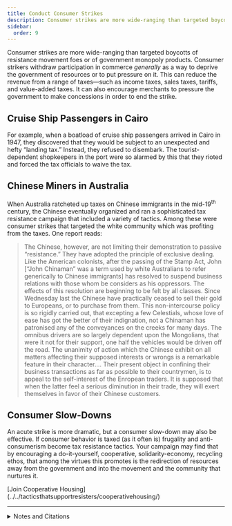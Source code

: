 ```yaml
---
title: Conduct Consumer Strikes
description: Consumer strikes are more wide-ranging than targeted boycotts.
sidebar:
  order: 9
---
```


Consumer strikes are more wide-ranging than targeted boycotts of resistance movement foes or of government monopoly products.
Consumer strikers withdraw participation in commerce *generally* as a way to deprive the government of resources or to put pressure on it.
This can reduce the revenue from a range of taxes—such as income taxes, sales taxes, tariffs, and value-added taxes.
It can also encourage merchants to pressure the government to make concessions in order to end the strike.

## <Badge text="Example" size="medium" /> Cruise Ship Passengers in Cairo

For example, when a boatload of cruise ship passengers arrived in Cairo in 1947, they discovered that they would be subject to an unexpected and hefty “landing tax.”
Instead, they refused to disembark.
The tourist-dependent shopkeepers in the port were so alarmed by this that they rioted and forced the tax officials to waive the tax.

## <Badge text="Example" size="medium" /> Chinese Miners in Australia

When Australia ratcheted up taxes on Chinese immigrants in the mid-19<sup>th</sup> century, the Chinese eventually organized and ran a sophisticated tax resistance campaign that included a variety of tactics.
Among these were consumer strikes that targeted the white community which was profiting from the taxes.
One report reads:

> The Chinese, however, are not limiting their demonstration to passive “resistance.”
> They have adopted the principle of exclusive dealing.
> Like the American colonists, after the passing of the Stamp Act, John [“John Chinaman” was a term used by white Australians to refer generically to Chinese immigrants] has resolved to suspend business relations with those whom be considers as his oppressors.
> The effects of this resolution are beginning to be felt by all classes.
> Since Wednesday last the Chinese have practically ceased to sell their gold to Europeans, or to purchase from them.
> This non-intercourse policy is so rigidly carried out, that excepting a few Celestials, whose love of ease has got the better of their indignation, not a Chinaman has patronised any of the conveyances on the creeks for many days.
> The omnibus drivers are so largely dependent upon the Mongolians, that were it not for their support, one half the vehicles would be driven off the road.
> The unanimity of action which the Chinese exhibit on all matters affecting their supposed interests or wrongs is a remarkable feature in their character.…
> Their present object in confining their business transactions as far as possible to their countrymen, is to appeal to the self-interest of the Enropean traders.
> It is supposed that when the latter feel a serious diminution in their trade, they will exert themselves in favor of their Chinese customers.

## Consumer Slow-Downs

An acute strike is more dramatic, but a consumer slow-down may also be effective.
If consumer behavior is taxed (as it often is) frugality and anti-consumerism become tax resistance tactics.
Your campaign may find that by encouraging a do-it-yourself, cooperative, solidarity-economy, recycling ethos, that among the virtues this promotes is the redirection of resources away from the government and into the movement and the community that nurtures it.

<Aside type="note" title="See also">
[Join Cooperative Housing](../../tacticsthatsupportresisters/cooperativehousing/)
</Aside>

<Aside type="tip" title="Wikipedia">
  <WikipediaBadge title="Consumer activism" />
  <WikipediaBadge title="Frugality" />
  <WikipediaBadge title="Anti-consumerism" />
  <WikipediaBadge title="Do it yourself" />
  <WikipediaBadge title="Reuse" />
  <WikipediaBadge title="Solidarity economy" />
</Aside>

---

<details>
<summary>Notes and Citations</summary>

* [“Australians Refuse to Pay Landing Tax”](https://trove.nla.gov.au/newspaper/article/2714460) <i>The Canberra Times</i> 10 May 1947, p. 1
* [“The Chinese at Castlemaine”](https://trove.nla.gov.au/newspaper/article/154838012) <i>[Melbourne] Age</i> 26 May 1859

</details>
